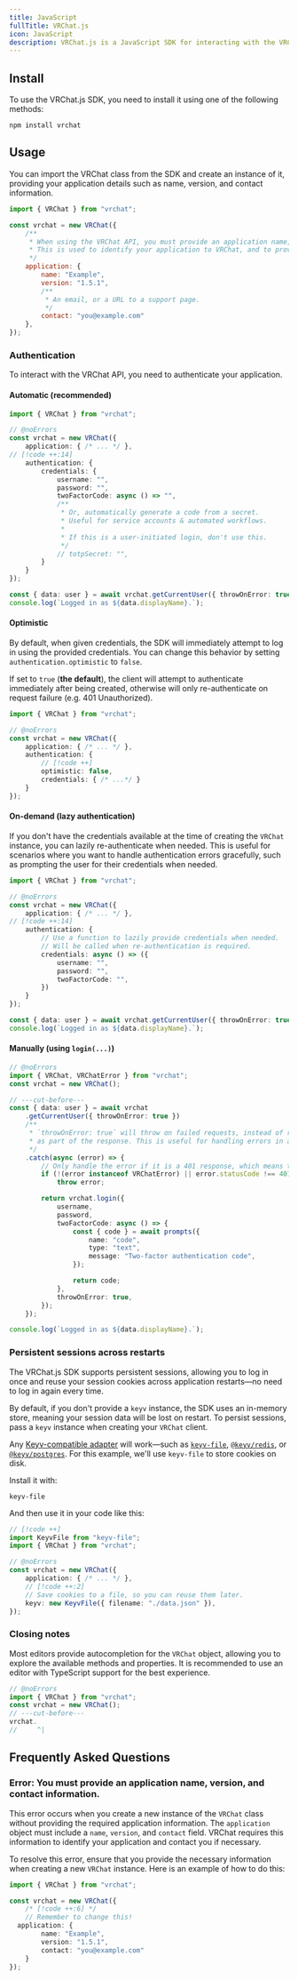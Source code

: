```yaml
---
title: JavaScript
fullTitle: VRChat.js
icon: JavaScript
description: VRChat.js is a JavaScript SDK for interacting with the VRChat API, allowing developers to create applications that can access and manipulate VRChat data.
---
```


## Install
To use the VRChat.js SDK, you need to install it using one of the following methods:

```package-install
npm install vrchat
```

## Usage
You can import the VRChat class from the SDK and create an instance of it, providing your application details such as name, version, and contact information.

```js twoslash
import { VRChat } from "vrchat";

const vrchat = new VRChat({
	/**
	 * When using the VRChat API, you must provide an application name, version, and contact information.
	 * This is used to identify your application to VRChat, and to provide support if needed.
	 */
	application: {
		name: "Example",
		version: "1.5.1",
		/**
		 * An email, or a URL to a support page.
		 */
		contact: "you@example.com"
	},
});
```

### Authentication
To interact with the VRChat API, you need to authenticate your application.

#### Automatic (recommended)
```ts twoslash
import { VRChat } from "vrchat";

// @noErrors
const vrchat = new VRChat({
	application: { /* ... */ },
// [!code ++:14]
	authentication: {
		credentials: {
			username: "",
			password: "",
			twoFactorCode: async () => "",
			/**
			 * Or, automatically generate a code from a secret.
			 * Useful for service accounts & automated workflows.
			 *
			 * If this is a user-initiated login, don't use this.
			 */
			// totpSecret: "",
		}
	}
});

const { data: user } = await vrchat.getCurrentUser({ throwOnError: true });
console.log(`Logged in as ${data.displayName}.`);
```

#### Optimistic
By default, when given credentials, the SDK will immediately attempt to log in using the provided credentials. You can change this behavior by setting `authentication.optimistic` to `false`.

If set to `true` (**the default**), the client will attempt to authenticate immediately after being created, otherwise will only re-authenticate on request failure (e.g. 401 Unauthorized).

```ts twoslash
import { VRChat } from "vrchat";

// @noErrors
const vrchat = new VRChat({
	application: { /* ... */ },
	authentication: {
		// [!code ++]
		optimistic: false,
		credentials: { /* ...*/ }
	}
});
```

#### On-demand (lazy authentication)
If you don't have the credentials available at the time of creating the `VRChat` instance, you can lazily re-authenticate when needed.
This is useful for scenarios where you want to handle authentication errors gracefully, such as prompting the user for their credentials when needed.
```ts twoslash
import { VRChat } from "vrchat";

// @noErrors
const vrchat = new VRChat({
	application: { /* ... */ },
// [!code ++:14]
	authentication: {
		// Use a function to lazily provide credentials when needed.
		// Will be called when re-authentication is required.
		credentials: async () => ({
			username: "",
			password: "",
			twoFactorCode: "",
		})
	}
});

const { data: user } = await vrchat.getCurrentUser({ throwOnError: true });
console.log(`Logged in as ${data.displayName}.`);
```


#### Manually (using `login(...)`)

```ts twoslash
// @noErrors
import { VRChat, VRChatError } from "vrchat";
const vrchat = new VRChat();

// ---cut-before---
const { data: user } = await vrchat
	.getCurrentUser({ throwOnError: true })
	/**
	 * `throwOnError: true` will throw on failed requests, instead of returning the error
	 * as part of the response. This is useful for handling errors in a more structured way.
	 */
	.catch(async (error) => {
		// Only handle the error if it is a 401 response, which means the user was not logged in.
		if (!(error instanceof VRChatError) || error.statusCode !== 401)
			throw error;

		return vrchat.login({
			username,
			password,
			twoFactorCode: async () => {
				const { code } = await prompts({
					name: "code",
					type: "text",
					message: "Two-factor authentication code",
				});

				return code;
			},
			throwOnError: true,
		});
	});

console.log(`Logged in as ${data.displayName}.`);
```

### Persistent sessions across restarts

The VRChat.js SDK supports persistent sessions, allowing you to log in once and reuse your session cookies across application restarts—no need to log in again every time.

By default, if you don't provide a `keyv` instance, the SDK uses an in-memory store, meaning your session data will be lost on restart. To persist sessions, pass a `keyv` instance when creating your `VRChat` client.

Any [Keyv-compatible adapter](https://npm.im/keyv/#official-storage-adapters) will work—such as [`keyv-file`](https://npm.im/keyv-file), [`@keyv/redis`](https://npm.im/@keyv/redis), or [`@keyv/postgres`](https://npm.im/@keyv/postgres). For this example, we'll use `keyv-file` to store cookies on disk.

Install it with:

```package-install
keyv-file
```

And then use it in your code like this:
```ts twoslash
// [!code ++]
import KeyvFile from "keyv-file";
import { VRChat } from "vrchat";

// @noErrors
const vrchat = new VRChat({
	application: { /* ... */ },
	// [!code ++:2]
	// Save cookies to a file, so you can reuse them later.
	keyv: new KeyvFile({ filename: "./data.json" }),
});
```

### Closing notes
Most editors provide autocompletion for the `VRChat` object, allowing you to explore the available methods and properties. It is recommended to use an editor with TypeScript support for the best experience.

```ts twoslash
// @noErrors
import { VRChat } from "vrchat";
const vrchat = new VRChat();
// ---cut-before---
vrchat.
//     ^|
```

## Frequently Asked Questions

### Error: You must provide an application name, version, and contact information.
This error occurs when you create a new instance of the `VRChat` class without providing the required application information. The `application` object must include a `name`, `version`, and `contact` field. VRChat requires this information to identify your application and contact you if necessary.

To resolve this error, ensure that you provide the necessary information when creating a new `VRChat` instance. Here is an example of how to do this:

```typescript twoslash title="example.ts"
import { VRChat } from "vrchat";

const vrchat = new VRChat({
	/* [!code ++:6] */
	// Remember to change this!
  application: {
		name: "Example",
		version: "1.5.1",
		contact: "you@example.com"
	}
});
```